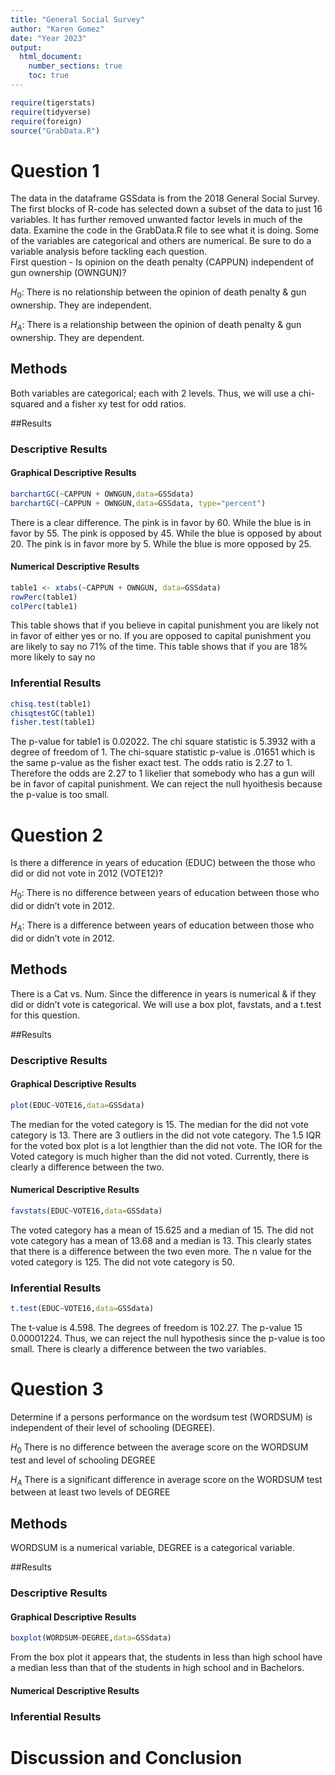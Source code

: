 ```yaml
---
title: "General Social Survey"
author: "Karen Gomez"
date: "Year 2023"
output: 
  html_document:
    number_sections: true
    toc: true
---
```



```r
require(tigerstats)
require(tidyverse)
require(foreign)
source("GrabData.R")
```




#  Question 1

<!--In this section you explain what you are trying to show.  Where did the data come from?  What is the research or other question you are trying to answer?!-->

The data in the dataframe GSSdata is from the 2018 General Social Survey. The first blocks of R-code has selected down a subset of the data to just 16 variables. It has further removed unwanted factor levels in much of the data. Examine the code in the GrabData.R file to see what it is doing. Some of the variables are categorical and others are numerical. Be sure to do a variable analysis before tackling each question.  
First question - Is opinion on the death penalty (CAPPUN) independent of gun ownership (OWNGUN)?

$H_0$: There is no relationship between the opinion of death penalty & gun ownership. They are independent.

$H_A$: There is a relationship between the opinion of death penalty & gun ownership. They are dependent.

## Methods

<!--Decide on your methods:  use "variable analysis" or other appropriate descriptors.  Make sure to choose at least one graphical method and at least one numerical method.!-->

Both variables are categorical; each with 2 levels. Thus, we will use a chi-squared and a fisher xy test for odd ratios. 

##Results

<!--Divide this section into two sub-sections:  One for your descriptive  results and one for your inferential results.!-->

### Descriptive Results

#### Graphical Descriptive Results

<!--Graphical results here.  Make sure to show your code.  Provide appropriate labels for axes, giving units if possible, and provide a good title for the graph, too.  Use the graphical results to describe the patterns if any that exist in the data as focused toward the research question!-->

```r
barchartGC(~CAPPUN + OWNGUN,data=GSSdata)
barchartGC(~CAPPUN + OWNGUN,data=GSSdata, type="percent")

```

There is a clear difference. The pink is in favor by 60. While the blue is in favor by 55. The pink is opposed by 45. While the blue is opposed by about 20. The pink is in favor more by 5. While the blue is more opposed by 25. 

#### Numerical Descriptive Results

<!--Numerical results go here. Use the numerical results to describe the patterns if any that exist in the data as focused toward the research question!-->

```r
table1 <- xtabs(~CAPPUN + OWNGUN, data=GSSdata)
rowPerc(table1)
colPerc(table1)
```

This table shows that if you believe in capital punishment you are likely not in favor of either yes or no. If you are opposed to capital punishment you are likely to say no 71% of the time. This table shows that if you are 18% more likely to say no

### Inferential Results

<!--State hypothesis clearly.  Make sure your discussion of the inferential test covers all the aspects that the test output produces, such as test statistic, p-value etc.  Make a decision about the null hypothesis, explain the assumptions on which the selected test/procedure was based, and why the chosen procedure satisfys the assumptions and is appropriate to answer the research question!-->

```r
chisq.test(table1)
chisqtestGC(table1)
fisher.test(table1)
```

The p-value for table1 is 0.02022. The chi square statistic is 5.3932 with a degree of freedom of 1. The chi-square statistic p-value is .01651 which is the same p-value as the fisher exact test. The odds ratio is 2.27 to 1. Therefore the odds are 2.27 to 1 likelier that somebody who has a gun will be in favor of capital punishment. We can reject the null hyoithesis because the p-value is too small.

#  Question 2

<!--In this section you explain what you are trying to show.  Where did the data come from?  What is the research or other question you are trying to answer?!-->

Is there a difference in years of education (EDUC) between the those who did or did not vote in 2012 (VOTE12)?

$H_0$: There is no difference between years of education between those who did or didn't vote in 2012.

$H_A$: There is a difference between years of education between those who did or didn't vote in 2012.

## Methods

<!--Decide on your methods:  use "variable analysis" or other appropriate descriptors.  Make sure to choose at least one graphical method and at least one numerical method.!-->

There is a Cat vs. Num. Since the difference in years is numerical & if they did or didn't vote is categorical. We will use a box plot, favstats, and a t.test for this question.

##Results

<!--Divide this section into two sub-sections:  One for your descriptive  results and one for your inferential results.!-->

### Descriptive Results

#### Graphical Descriptive Results

<!--Graphical results here.  Make sure to show your code.  Provide appropriate labels for axes, giving units if possible, and provide a good title for the graph, too.  Use the graphical results to describe the patterns if any that exist in the data as focused toward the research question!-->

```r
plot(EDUC~VOTE16,data=GSSdata)
```

The median for the voted category is 15. The median for the did not vote category is 13. There are 3 outliers in the did not vote category. The 1.5 IQR for the voted box plot is a lot lengthier than the did not vote. The IOR for the Voted category is much higher than the did not voted. Currently, there is clearly a difference between the two.

#### Numerical Descriptive Results

<!--Numerical results go here. Use the numerical results to describe the patterns if any that exist in the data as focused toward the research question!-->

```r
favstats(EDUC~VOTE16,data=GSSdata)
```

The voted category has a mean of 15.625 and a median of 15. The did not vote category has a mean of 13.68 and a median is 13. This clearly states that there is a difference between the two even more. The n value for the voted category is 125. The did not vote category is 50.

### Inferential Results

<!--State hypothesis clearly.  Make sure your discussion of the inferential test covers all the aspects that the test output produces, such as test statistic, p-value etc.  Make a decision about the null hypothesis, explain the assumptions on which the selected test/procedure was based, and why the chosen procedure satisfys the assumptions and is appropriate to answer the research question!-->

```r
t.test(EDUC~VOTE16,data=GSSdata)
```

The t-value is 4.598. The degrees of freedom is 102.27. The p-value 15 0.00001224. Thus, we can reject the null hypothesis since the p-value is too small. There is clearly a difference between the two variables.

#  Question 3

<!--In this section you explain what you are trying to show.  Where did the data come from?  What is the research or other question you are trying to answer?!-->

Determine if a persons performance on the wordsum test (WORDSUM) is independent of their level of schooling (DEGREE).

$H_0$ There is no difference between the average score on the WORDSUM test and level of schooling DEGREE  

$H_A$ There is a significant difference in average score on the WORDSUM test between at least two levels of DEGREE 

## Methods

<!--Decide on your methods:  use "variable analysis" or other appropriate descriptors.  Make sure to choose at least one graphical method and at least one numerical method.!-->

WORDSUM is a numerical variable, DEGREE is a categorical variable.

##Results

<!--Divide this section into two sub-sections:  One for your descriptive  results and one for your inferential results.!-->

### Descriptive Results

#### Graphical Descriptive Results

<!--Graphical results here.  Make sure to show your code.  Provide appropriate labels for axes, giving units if possible, and provide a good title for the graph, too.  Use the graphical results to describe the patterns if any that exist in the data as focused toward the research question!-->

```r
boxplot(WORDSUM~DEGREE,data=GSSdata)
```

From the box plot it appears that, the students in less than high school have a median less than that of the students in high school and in Bachelors.

#### Numerical Descriptive Results

<!--Numerical results go here. Use the numerical results to describe the patterns if any that exist in the data as focused toward the research question!-->

### Inferential Results

<!--State hypothesis clearly.  Make sure your discussion of the inferential test covers all the aspects that the test output produces, such as test statistic, p-value etc.  Make a decision about the null hypothesis, explain the assumptions on which the selected test/procedure was based, and why the chosen procedure satisfys the assumptions and is appropriate to answer the research question!-->


# Discussion and Conclusion

<!--Discussion and conclusion here.  If you found a relationship be sure to consider whether the relationship occurs because one of the variavbles causes the other, or whether they perhasps are related for some other reason.  Watch the chapter 6 videos from the GeorgeTown videos collection.!-->

